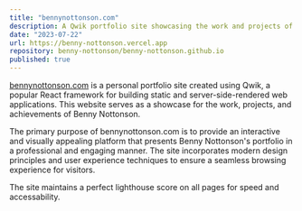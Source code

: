 ```yaml
---
title: "bennynottonson.com"
description: A Qwik portfolio site showcasing the work and projects of Benny Nottonson
date: "2023-07-22"
url: https://benny-nottonson.vercel.app
repository: benny-nottonson/benny-nottonson.github.io
published: true
---
```


[bennynottonson.com](https://benny-nottonson.vercel.app) is a personal portfolio site created using Qwik, a popular React framework for building static and server-side-rendered web applications. This website serves as a showcase for the work, projects, and achievements of Benny Nottonson.

The primary purpose of bennynottonson.com is to provide an interactive and visually appealing platform that presents Benny Nottonson's portfolio in a professional and engaging manner. The site incorporates modern design principles and user experience techniques to ensure a seamless browsing experience for visitors.

The site maintains a perfect lighthouse score on all pages for speed and accessability.